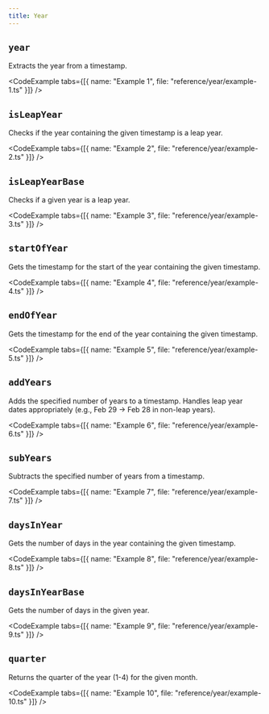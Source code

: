 ```yaml
---
title: Year
---
```


## `year`

Extracts the year from a timestamp.

<CodeExample tabs={[{ name: "Example 1", file: "reference/year/example-1.ts" }]} />

<CodeExample file="reference/year/year.ts" title="year" />

## `isLeapYear`

Checks if the year containing the given timestamp is a leap year.

<CodeExample tabs={[{ name: "Example 2", file: "reference/year/example-2.ts" }]} />

<CodeExample file="reference/year/isLeapYear.ts" title="isLeapYear" />

## `isLeapYearBase`

Checks if a given year is a leap year.

<CodeExample tabs={[{ name: "Example 3", file: "reference/year/example-3.ts" }]} />

<CodeExample file="reference/year/isLeapYearBase.ts" title="isLeapYearBase" />

## `startOfYear`

Gets the timestamp for the start of the year containing the given timestamp.

<CodeExample tabs={[{ name: "Example 4", file: "reference/year/example-4.ts" }]} />

<CodeExample file="reference/year/startOfYear.ts" title="startOfYear" />

## `endOfYear`

Gets the timestamp for the end of the year containing the given timestamp.

<CodeExample tabs={[{ name: "Example 5", file: "reference/year/example-5.ts" }]} />

<CodeExample file="reference/year/endOfYear.ts" title="endOfYear" />

## `addYears`

Adds the specified number of years to a timestamp.
Handles leap year dates appropriately (e.g., Feb 29 -> Feb 28 in non-leap years).

<CodeExample tabs={[{ name: "Example 6", file: "reference/year/example-6.ts" }]} />

<CodeExample file="reference/year/addYears.ts" title="addYears" />

## `subYears`

Subtracts the specified number of years from a timestamp.

<CodeExample tabs={[{ name: "Example 7", file: "reference/year/example-7.ts" }]} />

<CodeExample file="reference/year/subYears.ts" title="subYears" />

## `daysInYear`

Gets the number of days in the year containing the given timestamp.

<CodeExample tabs={[{ name: "Example 8", file: "reference/year/example-8.ts" }]} />

<CodeExample file="reference/year/daysInYear.ts" title="daysInYear" />

## `daysInYearBase`

Gets the number of days in the given year.

<CodeExample tabs={[{ name: "Example 9", file: "reference/year/example-9.ts" }]} />

<CodeExample file="reference/year/daysInYearBase.ts" title="daysInYearBase" />

## `quarter`

Returns the quarter of the year (1-4) for the given month.

<CodeExample tabs={[{ name: "Example 10", file: "reference/year/example-10.ts" }]} />

<CodeExample file="reference/year/quarter.ts" title="quarter" />
